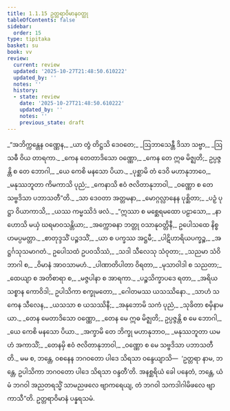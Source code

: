 ```yaml
---
title: 1.1.15 ဥတ္တရာဝိမာနဝတ္ထု
tableOfContents: false
sidebar:
  order: 15
type: tipitaka
basket: su
book: vv
review:
  current: review
  updated: '2025-10-27T21:48:50.610222'
  updated_by: ''
  notes: ''
  history:
  - state: review
    date: '2025-10-27T21:48:50.610222'
    updated_by: ''
    notes: ''
    previous_state: draft
---
```



<ReviewStatus review={frontmatter.review} showDetails={true} />

<HypothesisAnnotation frontmatter={frontmatter} />

<DynamicBreadcrumb />

<Division number="124" book="vv" e="ch" v="19" p="16">

<Paragraph number="139" type="verses" book="vv">
_“အဘိက္ကန္တေန ဝဏ္ဏေန,_  
_ယာ တွံ တိဋ္ဌသိ ဒေဝတေ;_  
_ဩဘာသေန္တီ ဒိသာ သဗ္ဗာ,_  
_ဩသဓီ ဝိယ တာရကာ._  

</Paragraph>

</Division>
<Division number="125" book="vv" e="ch" v="19" p="16">

<Paragraph number="140" type="verses" book="vv">
_ကေန တေတာဒိသော ဝဏ္ဏော,_  
_ကေန တေ ဣဓ မိဇ္ဈတိ;_  
ဥပ္ပဇ္ဇန္တိ စ တေ ဘောဂါ,_  
_ယေ ကေစိ မနသော ပိယာ._  

</Paragraph>

</Division>
<Division number="126" book="vv" e="ch" v="19" p="17">

<Paragraph number="141" type="verses" book="vv">
_ပုစ္ဆာမိ တံ ဒေဝိ မဟာနုဘာဝေ,_  
_မနုဿဘူတာ ကိမကာသိ ပုညံ;_  
_ကေနာသိ ဧဝံ ဇလိတာနုဘာဝါ,_  
_ဝဏ္ဏော စ တေ သဗ္ဗဒိသာ ပဘာသတီ”တိ._  

</Paragraph>

</Division>
<Division number="127" book="vv" e="ch" v="19" p="17">

<Paragraph number="142" type="verses" book="vv">
_သာ ဒေဝတာ အတ္တမနာ,_  
_မောဂ္ဂလ္လာနေန ပုစ္ဆိတာ;_  
_ပဉှံ ပုဋ္ဌာ ဝိယာကာသိ,_  
_ယဿ ကမ္မဿိဒံ ဖလံ._  

</Paragraph>

</Division>
<Division number="128" book="vv" e="ch" v="19" p="17">

<Paragraph number="143" type="verses" book="vv">
_“ဣဿာ စ မစ္ဆေရမထော ပဠာသော,_  
_နာဟောသိ မယှံ ဃရမာဝသန္တိယာ;_  
_အက္ကောဓနာ ဘတ္တု ဝသာနုဝတ္တိနီ,_  
ဥပေါသထေ နိစ္စဟမပ္ပမတ္တာ._  

</Paragraph>

</Division>
<Division number="129" book="vv" e="ch" v="19" p="17">

<Paragraph number="144" type="verses" book="vv">
_စာတုဒ္ဒသိံ ပဉ္စဒသိံ,_  
_ယာ စ ပက္ခဿ အဋ္ဌမီ;_  
_ပါဋိဟာရိယပက္ခဉ္စ,_  
_အဋ္ဌင်္ဂသုသမာဂတံ._  

</Paragraph>

</Division>
<Division number="130" book="vv" e="ch" v="19" p="17">

<Paragraph number="145" type="verses" book="vv">
ဥပေါသထံ ဥပဝသိဿံ,_  
_သဒါ သီလေသု သံဝုတာ;_  
_သညမာ သံဝိဘာဂါ စ,_  
_ဝိမာနံ အာဝသာမဟံ._  

</Paragraph>

</Division>
<Division number="131" book="vv" e="ch" v="19" p="17">

<Paragraph number="146" type="verses" book="vv">
_ပါဏာတိပါတာ ဝိရတာ,_  
_မုသာဝါဒါ စ သညတာ;_  
_ထေယျာ စ အတိစာရာ စ,_  
_မဇ္ဇပါနာ စ အာရကာ._  

</Paragraph>

</Division>
<Division number="132" book="vv" e="ch" v="19" p="17">

<Paragraph number="147" type="verses" book="vv">
_ပဉ္စသိက္ခာပဒေ ရတာ,_  
_အရိယသစ္စာန ကောဝိဒါ;_  
ဥပါသိကာ စက္ခုမတော,_  
_ဂေါတမဿ ယသဿိနော._  

</Paragraph>

</Division>
<Division number="133" book="vv" e="ch" v="19" p="17">

<Paragraph number="148" type="verses" book="vv">
_သာဟံ သကေန သီလေန,_  
_ယသသာ စ ယသဿိနီ;_  
_အနုဘောမိ သကံ ပုညံ,_  
_သုခိတာ စမှိနာမယာ._  

</Paragraph>

</Division>
<Division number="134" book="vv" e="ch" v="19" p="17">

<Paragraph number="149" type="verses" book="vv">
_တေန မေတာဒိသော ဝဏ္ဏော,_  
_တေန မေ ဣဓ မိဇ္ဈတိ;_  
ဥပ္ပဇ္ဇန္တိ စ မေ ဘောဂါ,_  
_ယေ ကေစိ မနသော ပိယာ._  

</Paragraph>

</Division>
<Division number="135" book="vv" e="ch" v="19" p="17">

<Paragraph number="150" type="verses" book="vv">
_အက္ခာမိ တေ ဘိက္ခု မဟာနုဘာဝ,_  
_မနုဿဘူတာ ယမဟံ အကာသိံ;_  
_တေနမှိ ဧဝံ ဇလိတာနုဘာဝါ,_  
_ဝဏ္ဏော စ မေ သဗ္ဗဒိသာ ပဘာသတီတိ._  

</Paragraph>

</Division>
<Division number="136" book="vv" e="ch" v="19" p="18">

<Paragraph number="151" book="vv">
မမ စ, ဘန္တေ, ဝစနေန ဘဂဝတော ပါဒေ သိရသာ ဝန္ဒေယျာသိ—  ‘ဥတ္တရာ နာမ, ဘန္တေ, ဥပါသိကာ ဘဂဝတော ပါဒေ သိရသာ ဝန္ဒတီ’တိ. အနစ္ဆရိယံ ခေါ ပနေတံ, ဘန္တေ, ယံ မံ ဘဂဝါ အညတရသ္မိံ သာမညဖလေ ဗျာကရေယျ, တံ ဘဂဝါ သကဒါဂါမိဖလေ ဗျာကာသီ”တိ.

</Paragraph>
</Division>

<Paragraph number="152" type="center" book="vv">
ဥတ္တရာဝိမာနံ ပန္နရသမံ.
</Paragraph>